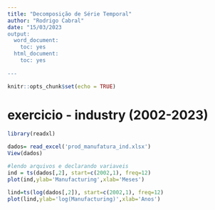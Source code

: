 ```yaml
---
title: "Decomposição de Série Temporal"
author: "Rodrigo Cabral"
date: "15/03/2023
output:
  word_document:
    toc: yes
  html_document:
    toc: yes
    
---
```


```r
knitr::opts_chunk$set(echo = TRUE)
```

# exercicio - industry (2002-2023) 

```r
library(readxl)

dados= read_excel('prod_manufatura_ind.xlsx')
View(dados)
```

```r
#lendo arquivos e declarando variaveis
ind = ts(dados[,2], start=c(2002,1), freq=12)
plot(ind,ylab='Manufacturing',xlab='Meses')

lind=ts(log(dados[,2]), start=c(2002,1), freq=12)
plot(lind,ylab='log(Manufacturing)',xlab='Anos')

```
